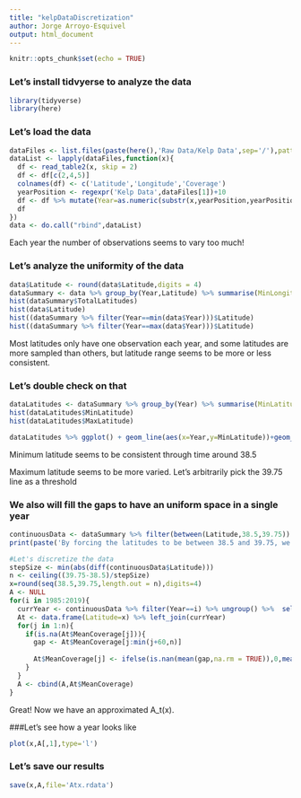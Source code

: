 ```yaml
---
title: "kelpDataDiscretization"
author: Jorge Arroyo-Esquivel
output: html_document
---
```


```r
knitr::opts_chunk$set(echo = TRUE)
```

### Let's install tidvyerse to analyze the data
```r
library(tidyverse)
library(here)
```

### Let's load the data
```r
dataFiles <- list.files(paste(here(),'Raw Data/Kelp Data',sep='/'),pattern = ".csv",full.names = TRUE)
dataList <- lapply(dataFiles,function(x){
  df <- read_table2(x, skip = 2)
  df <- df[c(2,4,5)]
  colnames(df) <- c('Latitude','Longitude','Coverage')
  yearPosition <- regexpr('Kelp Data',dataFiles[1])+10
  df <- df %>% mutate(Year=as.numeric(substr(x,yearPosition,yearPosition+3))) %>% select(Year,Latitude,Longitude,Coverage)
  df
})
data <- do.call("rbind",dataList)
```

Each year the number of observations seems to vary too much!

### Let's analyze the uniformity of the data
```r
data$Latitude <- round(data$Latitude,digits = 4)
dataSummary <- data %>% group_by(Year,Latitude) %>% summarise(MinLongitude=min(Longitude),MaxLongitude=max(Longitude),TotalLatitudes=n(),MeanCoverage=mean(Coverage))
hist(dataSummary$TotalLatitudes)
hist(data$Latitude)
hist((dataSummary %>% filter(Year==min(data$Year)))$Latitude)
hist((dataSummary %>% filter(Year==max(data$Year)))$Latitude)
```

Most latitudes only have one observation each year, and some latitudes are more sampled than others, but latitude range seems to be more or less consistent. 

### Let's double check on that
```r
dataLatitudes <- dataSummary %>% group_by(Year) %>% summarise(MinLatitude=min(Latitude),MaxLatitude=max(Latitude))
hist(dataLatitudes$MinLatitude)
hist(dataLatitudes$MaxLatitude)

dataLatitudes %>% ggplot() + geom_line(aes(x=Year,y=MinLatitude))+geom_line(aes(x=Year,y=MaxLatitude))
```

Minimum latitude seems to be consistent through time around 38.5

Maximum latitude seems to be more varied. Let's arbitrarily pick the 39.75 line as a threshold

### We also will fill the gaps to have an uniform space in a single year
```r
continuousData <- dataSummary %>% filter(between(Latitude,38.5,39.75))
print(paste('By forcing the latitudes to be between 38.5 and 39.75, we recover',length(continuousData$Latitude)/length(dataSummary$Latitude)*100,'% of the data.'))

#Let's discretize the data
stepSize <- min(abs(diff(continuousData$Latitude)))
n <- ceiling((39.75-38.5)/stepSize)
x=round(seq(38.5,39.75,length.out = n),digits=4)
A <- NULL
for(i in 1985:2019){
  currYear <- continuousData %>% filter(Year==i) %>% ungroup() %>%  select(Latitude,MeanCoverage)
  At <- data.frame(Latitude=x) %>% left_join(currYear)
  for(j in 1:n){
    if(is.na(At$MeanCoverage[j])){
      gap <- At$MeanCoverage[j:min(j+60,n)]
      
      At$MeanCoverage[j] <- ifelse(is.nan(mean(gap,na.rm = TRUE)),0,mean(gap,na.rm = TRUE))
    }
  }
  A <- cbind(A,At$MeanCoverage)
}
```

Great! Now we have an approximated A_t(x). 

###Let's see how a year looks like
```r
plot(x,A[,1],type='l')
```

### Let's save our results
```r
save(x,A,file='Atx.rdata')
```

